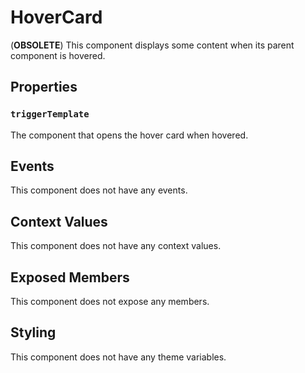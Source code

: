 
# HoverCard

(**OBSOLETE**) This component displays some content when its parent component is hovered.

## Properties

### `triggerTemplate`

The component that opens the hover card when hovered.

## Events

This component does not have any events.

## Context Values

This component does not have any context values.

## Exposed Members

This component does not expose any members.

## Styling

This component does not have any theme variables.
